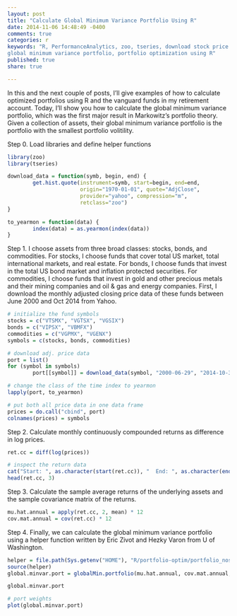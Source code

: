 ```yaml
---
layout: post
title: "Calculate Global Minimum Variance Portfolio Using R"
date: 2014-11-06 14:48:49 -0400
comments: true
categories: r
keywords: "R, PerformanceAnalytics, zoo, tseries, download stock price data using R, analyze stock price data using R, global min,
global minimum variance portfolio, portfolio optimization using R"
published: true
share: true

---
```


In this and the next couple of posts, I'll give examples of how to calculate optimized portfolios using R and the vanguard funds in my retirement account. Today, I'll show you how to calculate the global minimum variance portfolio, which was the first major result in Markowitz's portfolio theory. Given a collection of assets, their global minimum variance portfolio is the portfolio with the smallest portfolio volitility. 

Step 0. Load libraries and define helper functions
```r
library(zoo)
library(tseries)

download_data = function(symb, begin, end) {
        get.hist.quote(instrument=symb, start=begin, end=end, 
                       origin="1970-01-01", quote="AdjClose", 
                       provider="yahoo", compression="m", 
                       retclass="zoo")
}

to_yearmon = function(data) {
        index(data) = as.yearmon(index(data))
}
```

Step 1. I choose assets from three broad classes: stocks, bonds, and commodities. For stocks, I choose funds that cover total US market, total international markets, and real estate. For bonds, I choose funds that invest in the total US bond market and inflation protected securities. For commodities, I choose funds that invest in gold and other precious metals and their mining companies and oil & gas and energy companies. First, I download the monthly adjusted closing price data of these funds between June 2000 and Oct 2014 from Yahoo.
```r
# initialize the fund symbols 
stocks = c("VTSMX", "VGTSX", "VGSIX")
bonds = c("VIPSX", "VBMFX")
commodities = c("VGPMX", "VGENX")
symbols = c(stocks, bonds, commodities)

# download adj. price data
port = list()
for (symbol in symbols)
        port[[symbol]] = download_data(symbol, "2000-06-29", "2014-10-31")

# change the class of the time index to yearmon
lapply(port, to_yearmon)

# put both all price data in one data frame
prices = do.call("cbind", port)
colnames(prices) = symbols
```

Step 2. Calculate monthly continuously compounded returns as difference in log prices.
```r
ret.cc = diff(log(prices))

# inspect the return data
cat("Start: ", as.character(start(ret.cc)), "  End: ", as.character(end(ret.cc)))
head(ret.cc, 3)
```

Step 3. Calculate the sample average returns of the underlying assets and the sample covariance matrix of the returns.
```r
mu.hat.annual = apply(ret.cc, 2, mean) * 12   
cov.mat.annual = cov(ret.cc) * 12 
```

Step 4. Finally, we can calculate the global minimum variance portfolio using a helper function written by Eric Zivot and Hezky Varon from U of Washington.
```r
helper = file.path(Sys.getenv("HOME"), "R/portfolio-optim/portfolio_noshorts.r")
source(helper)
global.minvar.port = globalMin.portfolio(mu.hat.annual, cov.mat.annual, short=F)

global.minvar.port

# port weights
plot(global.minvar.port)
```
